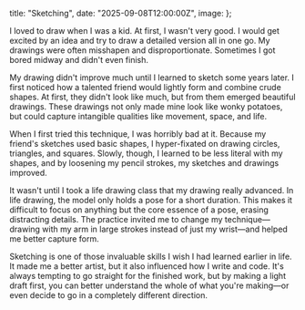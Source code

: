 
  title: "Sketching",
  date: "2025-09-08T12:00:00Z",
  image: <PostImage blur src={Sketch} alt="Sketch" />
};

I loved to draw when I was a kid. At first, I wasn't very good. I would get
excited by an idea and try to draw a detailed version all in one go. My drawings
were often misshapen and disproportionate. Sometimes I got bored midway and
didn't even finish.

My drawing didn't improve much until I learned to sketch some years later. I
first noticed how a talented friend would lightly form and combine crude shapes.
At first, they didn't look like much, but from them emerged beautiful drawings.
These drawings not only made mine look like wonky potatoes, but could capture
intangible qualities like movement, space, and life.

When I first tried this technique, I was horribly bad at it. Because my friend's
sketches used basic shapes, I hyper-fixated on drawing circles, triangles, and
squares. Slowly, though, I learned to be less literal with my shapes, and by
loosening my pencil strokes, my sketches and drawings improved.

It wasn't until I took a life drawing class that my drawing really advanced. In
life drawing, the model only holds a pose for a short duration. This makes it
difficult to focus on anything but the core essence of a pose, erasing
distracting details. The practice invited me to change my technique—drawing with
my arm in large strokes instead of just my wrist—and helped me better capture
form.

Sketching is one of those invaluable skills I wish I had learned earlier in
life. It made me a better artist, but it also influenced how I write and code.
It's always tempting to go straight for the finished work, but by making a light
draft first, you can better understand the whole of what you're making—or even
decide to go in a completely different direction.